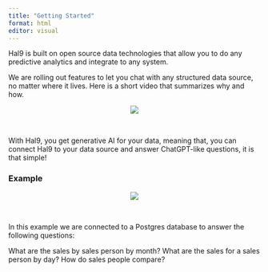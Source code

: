 ---
title: "Getting Started"
format: html
editor: visual
---

Hal9 is built on open source data technologies that allow you to do any predictive analytics and integrate to any system.

We are rolling out features to let you chat with any structured data source, no matter where it lives. Here is a short video that summarizes why and how.

<center><img src="https://stream.mux.com/B02OAcHXrvxhBUyOBG01Cl7j2bBGJ4nWCiMHPmqSurOUw/high.mp4" style="max-width: 70%"/></center>
<br>

With Hal9, you get generative AI for your data, meaning that, you can connect Hal9 to your data source and answer ChatGPT-like questions, it is that simple!

### Example 

<center><img src="Images/getting_started.gif" style="max-width: 70%"/></center>
<br>

In this example we are connected to a Postgres database to answer the following questions:

What are the sales by sales person by month?
What are the sales for a sales person by day?
How do sales people compare?
